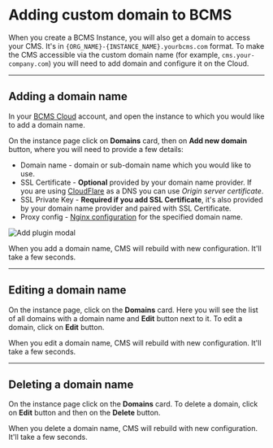 
# Adding custom domain to BCMS

When you create a BCMS Instance, you will also get a domain to access your CMS. It's in `{ORG_NAME}-{INSTANCE_NAME}.yourbcms.com` format.
To make the CMS accessible via the custom domain name (for example, `cms.your-company.com`)
you will need to add domain and configure it on the Cloud.

---

## Adding a domain name

In your [BCMS Cloud](https://app.thebcms.com) account, and open the instance to
which you would like to add a domain name.

On the instance page click on **Domains** card, then on **Add new domain** button, where you will need to provide a few details:

- Domain name - domain or sub-domain name which you would like to use.
- SSL Certificate - **Optional** provided by your domain name provider. If you
  are using [CloudFlare](https://www.cloudflare.com/) as a DNS you can use
  _Origin server certificate_.
- SSL Private Key - **Required if you add SSL Certificate**, it's also
  provided by your domain name provider and paired with SSL Certificate.
- Proxy config - [Nginx configuration](/cloud/nginx) for the specified domain name.

<Image
  src={addDomainName}
  alt="Add plugin modal"
  className="h-auto w-full"
  unoptimized
/>

When you add a domain name, CMS will rebuild with new configuration. It'll take a few seconds.

---

## Editing a domain name

On the instance page, click on the **Domains** card. Here you will
see the list of all domains with a domain name and **Edit** button next to it.
To edit a domain, click on **Edit** button.

When you edit a domain name, CMS will rebuild with new configuration. It'll take a few seconds.

---

## Deleting a domain name

On the instance page click on the **Domains** card. To delete a domain, click on **Edit** button and then on the **Delete** button.

When you delete a domain name, CMS will rebuild with new configuration. It'll take a few seconds.
